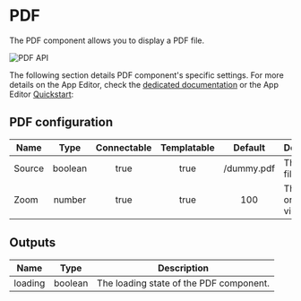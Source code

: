 

# PDF

The PDF component allows you to display a PDF file.

![PDF API](../../assets/apps/4_app_component_library/pdf_api.png.webp)

The following section details PDF component's specific settings. For more details on the App Editor, check the [dedicated documentation](../0_app_editor/index.mdx) or the App Editor [Quickstart](../../getting_started/7_apps_quickstart/index.mdx):

<div class="grid grid-cols-2 gap-6 mb-4">
    <DocCard
        color="orange"
        title="App Editor Documentation"
        description="The app editor is a low-code builder to create custom User Interfaces with a mix of drag-and-drop and code."
        href="/docs/apps/app_editor"
    />
    <DocCard
        color="orange"
        title="Apps Quickstart"
        description="Learn how to build your first app in a matter of minutes."
        href="/docs/getting_started/apps_quickstart"
    />
</div>

## PDF configuration

| Name   |  Type   | Connectable | Templatable |  Default   | Description               |
| ------ | :-----: | :---------: | :---------: | :--------: | ------------------------- |
| Source | boolean |    true     |    true     | /dummy.pdf | The PDF file.             |
| Zoom   | number  |    true     |    true     |    100     | The zoom on the PDF view. |

## Outputs

| Name    |  Type   | Description                             |
| ------- | :-----: | --------------------------------------- |
| loading | boolean | The loading state of the PDF component. |
